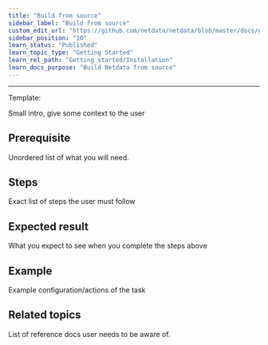 ```yaml
---
title: "Build from source"
sidebar_label: "Build from source"
custom_edit_url: "https://github.com/netdata/netdata/blob/master/docs/getting-started/installation/single-node-build-from-source.md"
sidebar_position: "10"
learn_status: "Published"
learn_topic_type: "Getting Started"
learn_rel_path: "Getting started/Installation"
learn_docs_purpose: "Build Netdata from source"
---
```


**********************************************************************
Template:

Small intro, give some context to the user

## Prerequisite

Unordered list of what you will need. 

## Steps

Exact list of steps the user must follow

## Expected result

What you expect to see when you complete the steps above

## Example

Example configuration/actions of the task

## Related topics

List of reference docs user needs to be aware of.

